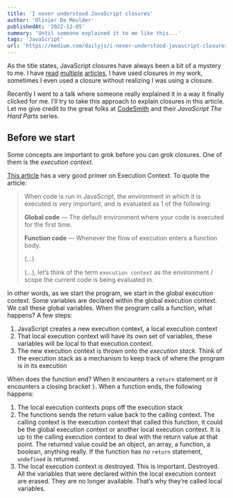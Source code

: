 ```yaml
---
title: 'I never understood JavaScript closures'
author: 'Olivier De Meulder'
publishedAt: '2022-12-05'
summary: 'Until someone explained it to me like this...'
tags: 'JavaScript'
url: 'https://medium.com/dailyjs/i-never-understood-javascript-closures-9663703368e8'
---
```


As the title states, JavaScript closures have always been a bit of a mystery to me. I have [read](https://medium.freecodecamp.org/lets-learn-javascript-closures-66feb44f6a44) [multiple](https://medium.freecodecamp.org/whats-a-javascript-closure-in-plain-english-please-6a1fc1d2ff1c) [articles](<https://en.wikipedia.org/wiki/Closure_(computer_programming)>), I have used closures in my work, sometimes I even used a closure without realizing I was using a closure.

Recently I went to a talk where someone really explained it in a way it finally clicked for me. I’ll try to take this approach to explain closures in this article. Let me give credit to the great folks at [CodeSmith](https://www.codesmith.io/) and their _JavaScript The Hard Parts_ series.

## Before we start

Some concepts are important to grok before you can grok closures. One of them is the _execution context_.

[This article](http://davidshariff.com/blog/what-is-the-execution-context-in-javascript/) has a very good primer on Execution Context. To quote the article:

> When code is run in JavaScript, the environment in which it is executed is very important, and is evaluated as 1 of the following:
>
> **Global code** — The default environment where your code is executed for the first time.
>
> **Function code** — Whenever the flow of execution enters a function body.
>
> (…)
>
> (…), let’s think of the term `execution context` as the environment / scope the current code is being evaluated in.

In other words, as we start the program, we start in the global execution context. Some variables are declared within the global execution context. We call these global variables. When the program calls a function, what happens? A few steps:

1.  JavaScript creates a new execution context, a local execution context
2.  That local execution context will have its own set of variables, these variables will be local to that execution context.
3.  The new execution context is thrown onto the _execution stack_. Think of the execution stack as a mechanism to keep track of where the program is in its execution

When does the function end? When it encounters a `return` statement or it encounters a closing bracket `}`. When a function ends, the following happens:

1.  The local execution contexts pops off the execution stack
2.  The functions sends the return value back to the calling context. The calling context is the execution context that called this function, it could be the global execution context or another local execution context. It is up to the calling execution context to deal with the return value at that point. The returned value could be an object, an array, a function, a boolean, anything really. If the function has no `return` statement, `undefined` is returned.
3.  The local execution context is destroyed. This is important. Destroyed. All the variables that were declared within the local execution context are erased. They are no longer available. That’s why they’re called local variables.

